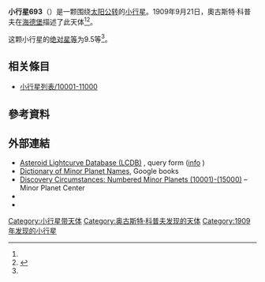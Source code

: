 {{Infobox planet
 | minorplanet     = yes
 | name            = 693 Zerbinetta
 | background      = #D6D6D6
 | image = 
 | image_size      = 
 | caption         =
 | discovery_ref   =  <ref name="MPC-object" />
 | discoverer      = [[奧古斯特·科普夫|奧古斯特·科普夫]]
 | discovery_site  = [[海德堡|海德堡]]
 | discovered      = 1909年9月21日
 | mpc_name        = 693 Zerbinetta
 | alt_names       = 693 Zerbinetta
 | pronounced      = 
 | named_after     = <ref name="MPC-object" />
 | mp_category     = [[主帶小行星|主帶小行星]] <ref name="MPC-object" /><ref name="jpldata" />
 | orbit_ref       = <ref name="a">[http://ssd.jpl.nasa.gov/sbdb.cgi?sstr=693 693] {{Wayback|url=http://ssd.jpl.nasa.gov/sbdb.cgi?sstr=693 |date=20190812155146 }}，小行星數據庫瀏覽器（JPL Small-Body Database Browser）－[[美国国家航空航天局|美国国家航空航天局]]喷气推进实验室</ref>
 | epoch           = 2018-03-23.0（[[儒略日|JD]] 2458200.5）
 | uncertainty     = 0
 | observation_arc = 
 | aphelion = {{convert|3.037|AU|km|3|abbr=on|lk=out}}
 | perihelion      = {{convert|2.8487400|AU|km|3|abbr=on}}
 | semimajor       = 2.9430727
 | eccentricity    = 0.0320525
 | period          = 5.05[[儒略年|yr]]
 | mean_anomaly    = 258.84092[[度|°]]
 | mean_motion     = {{Deg2DMS|0.19521010|sup=ms}} / day
 | inclination     = 14.19394
 | asc_node        = 351.87036°
 | arg_peri        = 287.92061
 | mean_diameter   = 
 | rotation        = 
 | albedo          =
 | spectral_type   =
 | abs_magnitude   = 9.5<ref name="jpldata" />
}}
'''小行星693'''（{{lang-en|693 Zerbinetta}}）是一颗围绕[[太阳|太阳]][[公转|公转]]的[[小行星|小行星]]。1909年9月21日，奧古斯特·科普夫在[[海德堡|海德堡]]描述了此天体<ref name="a" /><ref>{{cite news|title=小行星列表|url=http://cfa-www.harvard.edu/iau/lists/NumberedMPs.txt|accessdate=2018-10-19|newspaper=哈佛大学|archive-date=2008-05-17|archive-url=https://web.archive.org/web/20080517010638/http://cfa-www.harvard.edu/iau/lists/NumberedMPs.txt|dead-url=no}}</ref>。

这颗小行星的[[绝对星等|绝对星等]]为9.5等<ref name="a" />。

== 相关條目 ==
*[[小行星列表/10001-11000|小行星列表/10001-11000]]

== 參考資料 ==
{{reflist|refs=

<ref name="jpldata">{{cite web
 |type         = 2018-01-26 last obs.
 |title        = JPL Small-Body Database Browser:693 Zerbinetta-693 Zerbinetta
 |url          = https://ssd.jpl.nasa.gov/sbdb.cgi?sstr=693
 |publisher    = [[Jet_Propulsion_Laboratory|Jet Propulsion Laboratory]]
 |accessdate   = 28 March 2018
 |archive-date = 2020-11-26
 |archive-url  = https://web.archive.org/web/20201126082309/https://ssd.jpl.nasa.gov/sbdb.cgi?sstr=693
 |dead-url     = no
}}</ref>

<ref name="MPC-object">{{cite web
  |title      = 693 Zerbinetta
  |work      = Minor Planet Center
  |url      = https://www.minorplanetcenter.net/db_search/show_object?object_id=693
  |accessdate      = 28 March 2018
  |archive-date      = 2016-03-04
  |archive-url      = https://web.archive.org/web/20160304105540/http://minorplanetcenter.net/db_search/show_object?object_id=693
  |dead-url      = no
  }}</ref>

}}

==  外部連結 ==
* [http://www.minorplanet.info/PHP/lcdbsummaryquery.php Asteroid Lightcurve Database (LCDB)] {{Wayback|url=http://www.minorplanet.info/PHP/lcdbsummaryquery.php |date=20171210173955 }}, query form ([http://www.minorplanet.info/lightcurvedatabase.html info] {{Wayback|url=http://www.minorplanet.info/lightcurvedatabase.html |date=20171216050541 }})
* [https://books.google.com/books?id=aeAg1X7afOoC&pg Dictionary of Minor Planet Names], Google books
* [http://www.minorplanetcenter.net/iau/lists/NumberedMPs010001.html Discovery Circumstances: Numbered Minor Planets (10001)-(15000)] {{Wayback|url=http://www.minorplanetcenter.net/iau/lists/NumberedMPs010001.html |date=20180612162317 }} – Minor Planet Center
* {{AstDys|693}}
* {{JPL small body}}

{{Minor Planet Number|[[小行星692|小行星692]]|[[小行星694|小行星694]]}}
{{小天体}}

{{DEFAULTSORT:Zerbinetta}}
[[Category:小行星带天体|Category:小行星带天体]]
[[Category:奥古斯特·科普夫发现的天体|Category:奥古斯特·科普夫发现的天体]]
[[Category:1909年发现的小行星|Category:1909年发现的小行星]]


{{beltasteroid-stub}}